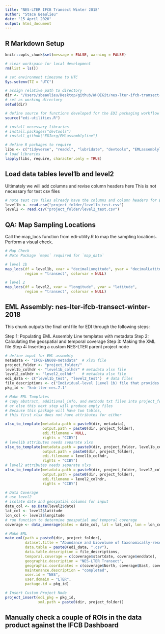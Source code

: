 ```yaml
---
title: "NES-LTER IFCB Transect Winter 2018"
author: "Stace Beaulieu"
date: "15 April 2020"
output: html_document
---
```


## R Markdown Setup

```r
knitr::opts_chunk$set(message = FALSE, warning = FALSE)

# clear workspace for local development
rm(list = ls())

# set environment timezone to UTC
Sys.setenv(TZ = "UTC")

# assign relative path to directory
dir <- "/Users/sbeaulieu/Desktop/github/WHOIGit/nes-lter-ifcb-transect-winter-2018/"
# set as working directory
setwd(dir)

# define source for functions developed for the EDI packaging workflow
source("edi-utilities.R")

# install necessary libraries
# install.packages("devtools")
# install_github("EDIorg/EMLassemblyline")

# define R packages to require
libs <- c("tidyverse", "readxl", "lubridate", "devtools", "EMLassemblyline", "EML", "maps", "xml2")
# load libraries
lapply(libs, require, character.only = TRUE)
```

## Load data tables level1b and level2

Ultimately we will add columns and revise column headers here
This is not necessary for test csv files

```r

# note test csv files already have the columns and column headers for EDI product
level1b <- read.csv("project_folder/level1b_test.csv")
level2 <- read.csv("project_folder/level2_test.csv")

```


## QA: Map Sampling Locations

Call the map_locs function from edi-utility.R to map the sampling locations. Perform a visual check.

```r

# Map Check
# Note Package `maps` required for `map_data`

# level 1b
map_locs(df = level1b, xvar = "decimalLongitude", yvar = "decimalLatitude",
         region = "transect", colorvar = NULL)

# level 2
map_locs(df = level2, xvar = "longitude", yvar = "latitude",
         region = "transect", colorvar = NULL)

```


## EML Assembly: nes-lter-ifcb-transect-winter-2018

This chunk outputs the final xml file for EDI through the following steps:

Step 1: Populating EML Assembly Line templates with metadata
Step 2: Calculating the geospatial and temporal coverage 
Step 3: Making the XML file 
Step 4: Inserting a custom NES-LTER parent project node 

```r

# define input for EML assembly
metadata <- "IFCB-EN608-metadata"  # xlsx file
project_folder <- "project_folder/"
level1b_colhdr <- "level1b_colhdr" # metadata xlsx file
level2_colhdr <- "level2_colhdr"   # metadata xlsx file
edi_data <- c("level1b_test", "level2_test")  # data files
file_descriptions <- c("Individual-level (Level 1b) file that provides a manual classification and size data for each imaged Region of Interest (ROI)", "Sample-level (Level 2) file that summarizes the individual-level (Level 1b) file.")
pkg_id <- "knb-lter-nes.7.1"

# Make EML Templates
# copy abstract, additional_info, and methods txt files into project_folder
# or else this next step will produce empty files
# Because this package will have two tables,
# this first xlsx does not have attributes for either

xlsx_to_template(metadata.path = paste0(dir, metadata),
                 output.path = paste0(dir, project_folder),
                 edi.filename = NULL, 
                 rights = "CCBY")
# level1b attributes needs separate xlxs
xlsx_to_template(metadata.path = paste0(dir, project_folder, level1b_colhdr), 
                 output.path = paste0(dir, project_folder),
                 edi.filename = level1b_colhdr, 
                 rights = "CCBY")
# level2 attributes needs separate xlxs
xlsx_to_template(metadata.path = paste0(dir, project_folder, level2_colhdr), 
                 output.path = paste0(dir, project_folder),
                 edi.filename = level2_colhdr, 
                 rights = "CCBY")

# Data Coverage
# use level2
# isolate date and geospatial columns for input
date_col <- as.Date(level2$date)
lat_col <- level2$latitude
lon_col <- level2$longitude
# run function to determine geospatial and temporal coverage
coverage <- data_coverage(dates = date_col, lat = lat_col, lon = lon_col)

# Make EML
make_eml(path = paste0(dir, project_folder),
         dataset.title = "Abundance and biovolume of taxonomically-resolved phytoplankton imaged continuously underway with an Imaging FlowCytobot along the NES-LTER Transect in winter 2018",
         data.table = paste0(edi_data, ".csv"),
         data.table.description = file_descriptions,
         temporal.coverage = c(coverage$startdate, coverage$enddate),
         geographic.description = "NES-LTER Transect",
         geographic.coordinates = c(coverage$North, coverage$East, coverage$South, coverage$West),
         maintenance.description = "completed",
         user.id = "NES",
         user.domain = "LTER",
         package.id = pkg_id)

# Insert Custom Project Node
project_insert(edi_pkg = pkg_id, 
               xml.path = paste0(dir, project_folder))
```

## Manually check a couple of ROIs in the data product against the IFCB Dashboard
